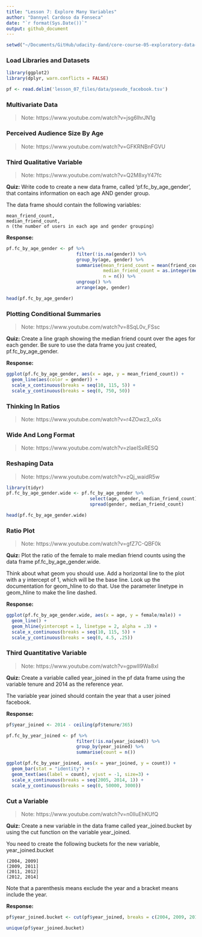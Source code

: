 ```yaml
---
title: "Lesson 7: Explore Many Variables"
author: "Dannyel Cardoso da Fonseca"  
date: "`r format(Sys.Date())`"
output: github_document
---
```


```r
setwd("~/Documents/GitHub/udacity-dand/core-course-05-exploratory-data-analysis/lesson-07-explore-many-variables")
```

### Load Libraries and Datasets

```r
library(ggplot2)
library(dplyr, warn.conflicts = FALSE)

pf <- read.delim('lesson_07_files/data/pseudo_facebook.tsv')
```
### Multivariate Data
> Note: https://www.youtube.com/watch?v=jsg6lhrJN1g

### Perceived Audience Size By Age
> Note: https://www.youtube.com/watch?v=GFKRNBnFGVU

### Third Qualitative Variable
> Note: https://www.youtube.com/watch?v=Q2M8xyY47fc

**Quiz:** Write code to create a new data frame, called 'pf.fc_by_age_gender', that contains information on each age AND gender group.

The data frame should contain the following variables:

    mean_friend_count,
    median_friend_count,
    n (the number of users in each age and gender grouping)

**Response:**
```r
pf.fc_by_age_gender <- pf %>% 
                          filter(!is.na(gender)) %>% 
                          group_by(age, gender) %>% 
                          summarise(mean_friend_count = mean(friend_count),
                                    median_friend_count = as.integer(median(friend_count)),
                                    n = n()) %>%                   
                          ungroup() %>% 
                          arrange(age, gender)

head(pf.fc_by_age_gender)
```

### Plotting Conditional Summaries
> Note: https://www.youtube.com/watch?v=8SqL0v_FSsc

**Quiz:** Create a line graph showing the median friend count over the ages for each gender. Be sure to use the data frame you just created, pf.fc_by_age_gender.

**Response:**
```r
ggplot(pf.fc_by_age_gender, aes(x = age, y = mean_friend_count)) +
  geom_line(aes(color = gender)) +
  scale_x_continuous(breaks = seq(10, 115, 5)) +
  scale_y_continuous(breaks = seq(0, 750, 50))
```

### Thinking In Ratios
> Note: https://www.youtube.com/watch?v=r4ZOwz3_oXs

### Wide And Long Format
> Note: https://www.youtube.com/watch?v=zlaeISxRESQ

### Reshaping Data
> Note: https://www.youtube.com/watch?v=zQj_waidR5w

```r
library(tidyr)
pf.fc_by_age_gender.wide <- pf.fc_by_age_gender %>% 
                               select(age, gender, median_friend_count) %>% 
                               spread(gender, median_friend_count)

head(pf.fc_by_age_gender.wide)
```

### Ratio Plot
> Note: https://www.youtube.com/watch?v=gfZ7C-QBF0k

**Quiz:** Plot the ratio of the female to male median friend counts using the data frame pf.fc_by_age_gender.wide.

Think about what geom you should use. Add a horizontal line to the plot with a y intercept of 1, which will be the base line. Look up the documentation for geom_hline to do that. Use the parameter linetype in geom_hline to make the line dashed.

**Response:**
```r
ggplot(pf.fc_by_age_gender.wide, aes(x = age, y = female/male)) +
  geom_line() +
  geom_hline(yintercept = 1, linetype = 2, alpha = .3) +
  scale_x_continuous(breaks = seq(10, 115, 5)) +
  scale_y_continuous(breaks = seq(0, 4.5, .25))
```

### Third Quantitative Variable
> Note: https://www.youtube.com/watch?v=gpwlI9Wa8xI

**Quiz:** Create a variable called year_joined in the pf data frame using the variable tenure and 2014 as the reference year.

The variable year joined should contain the year that a user joined facebook.

**Response:**
```r
pf$year_joined <- 2014 - ceiling(pf$tenure/365)

pf.fc_by_year_joined <- pf %>% 
                          filter(!is.na(year_joined)) %>% 
                          group_by(year_joined) %>% 
                          summarise(count = n())

ggplot(pf.fc_by_year_joined, aes(x = year_joined, y = count)) +
  geom_bar(stat = "identity") +
  geom_text(aes(label = count), vjust = -1, size=3) +
  scale_x_continuous(breaks = seq(2005, 2014, 1)) +
  scale_y_continuous(breaks = seq(0, 50000, 3000))
```

### Cut a Variable
> Note: https://www.youtube.com/watch?v=n0lluEhKUfQ

**Quiz:** Create a new variable in the data frame called year_joined.bucket by using the cut function on the variable year_joined.

You need to create the following buckets for the new variable, year_joined.bucket

    (2004, 2009]
    (2009, 2011]
    (2011, 2012]
    (2012, 2014]

Note that a parenthesis means exclude the year and a bracket means include the year.

**Response:**
```r
pf$year_joined.bucket <- cut(pf$year_joined, breaks = c(2004, 2009, 2011, 2012, 2014))

unique(pf$year_joined.bucket)
```

